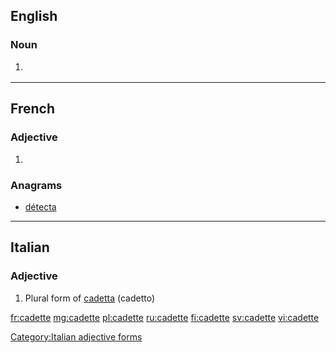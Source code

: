==English==

===Noun===
{{en-noun}}

# {{context|rare|lang=en}} {{feminine of|cadet|lang=en}} 

----

==French==

===Adjective===
{{fr-adj-form}}

# {{feminine of|cadet|lang=fr}} 

===Anagrams===
* [[détecta#French|détecta]]

----

==Italian==

===Adjective===
{{head|it}} {{f}}

# Plural form of [[cadetta]] (cadetto)

[[Category:Italian adjective forms]]

[[fr:cadette]]
[[mg:cadette]]
[[pl:cadette]]
[[ru:cadette]]
[[fi:cadette]]
[[sv:cadette]]
[[vi:cadette]]